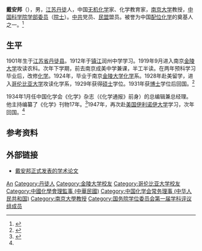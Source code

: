 {{Infobox Officeholder
|name              = 戴安邦
|original_name     = 
|honorific-suffix  = 
|image             = 
|imagesize         = 
|smallimage        = 
|caption           = 
|term              = 
|office            = [[中国科学院院士|中国科学院院士]]
|term_start        = 
|term_end          = 
|vicechairman      = 
|vicepremier       = 
|deputy            = 
|chairman          = 
|premier           = 
|succeeding        = 
|predecessor       = 
|successor         = 
|constituency      =
|majority          =
| birth_date       = {{birth date |1901|04|30}}（[[光緒|光緒]]二十七年3月12日）
| birth_place      = {{QING}}[[江苏|江苏]][[镇江|镇江]][[丹徒|丹徒]]
| death_date       = {{birth date |1999|04|17}}
| death_place      = 
| nationality      = {{PRC}}
| spouse           = 
| party            = {{中国共产党|22px}}<br />[[中国民主同盟|中国民主同盟]]
| relations        = 
| children         = 
| residence        = 
| alma_mater       = 
| occupation       = [[教授|教授]]
| profession       = [[无机化学|无机化学家]]
| educate =
| religion         = 
| signature        = 
| past =}}

'''戴安邦'''（{{bd|1901年|4月30日|1999年|4月17日|}}），男，[[江苏|江苏]][[丹徒|丹徒]]人，中国[[无机化学|无机化学]]家、化学教育家，[[南京大学|南京大学]]教授，[[中国科学院学部委员|中国科学院学部委员]]（[[院士|院士]]）。[[中共|中共]]党员、[[民盟|民盟]]盟员。被誉为中国[[配位化学|配位化学]]的奠基人之一。<ref>{{Cite web|title=60年60人 化学家戴安邦|url=http://xh.xhby.net/60/html/2009-10/01/content_63062.htm|accessdate=|work=|archive-date=2016-03-04|archive-url=https://web.archive.org/web/20160304102106/http://xh.xhby.net/60/html/2009-10/01/content_63062.htm|dead-url=no}}</ref>

== 生平 ==
1901年生于[[江苏省|江苏省]][[丹徒县|丹徒县]]。1912年于[[镇江|镇江]]润州中学学习。1919年9月进入南京[[金陵大学|金陵大学]]攻读农科。次年下学期，前去南京成美中学兼课，半工半读。在两年预科学习毕业后，改修[[化学|化学]]。1924年，毕业于南京[[金陵大学|金陵大学]][[化学|化学]]系。1928年赴美留学，进入[[哥伦比亚大学|哥伦比亚大学]]攻读化学系，1929年获得[[硕士|硕士]]学位。1931年获[[博士|博士]]学位后回国。<ref name="multiple">{{Cite web|title=人生价值在奉献|url=http://hky.njnu.edu.cn/szw/huaxueshihua/huaxuemingjia(zhong)/dab.htm|accessdate=|work=南京大学|archiveurl=https://web.archive.org/web/20160305235643/http://hky.njnu.edu.cn/szw/huaxueshihua/huaxuemingjia(zhong)/dab.htm |archivedate=2016-03-05}}</ref>

1934年1月任中国化学会《化学》杂志（《化学通报》前身）的总编辑兼总经理。他主持编纂了《化学》刊物17年。<ref>{{cite web |url=http://museum.nju.edu.cn/yc/renwu/dab.HTML |title=戴安邦(Dai Anbang,1901～)|accessdate=2011-06-20 |deadurl=yes |archiveurl=https://web.archive.org/web/20160304075654/http://museum.nju.edu.cn/yc/renwu/dab.HTML |archivedate=2016-03-04 }}</ref>1947年，再次赴[[美国|美国]][[伊利诺伊大学|伊利诺伊大学]]学习，次年回国。<ref name="multiple"/>

== 参考资料 ==
{{reflist}}

== 外部链接 ==
* [http://chem.nju.edu.cn/staff/dab/thesis.htm 戴安邦正式发表的学术论文] {{Wayback|url=http://chem.nju.edu.cn/staff/dab/thesis.htm |date=20060420002927 }}

{{金陵中学|校友}}
{{南京大学}}
{{中国科学院化学部院士}}
{{国务院学位委员会第一届学科评议组/理学}}
{{Navboxes 
| title  = 戴安邦在[[中国化学会|中国化学会]]的职务
| list1  =
{{中国化学会第五届理事会}}
{{中国化学会第六届理事会}}
{{中国化学会第七届理事会}}
{{中国化学会第八届理事会}}
{{中国化学会第九届理事会}}
{{中国化学会第十届理事会}}
{{中国化学会第十二届理事会}}
{{中国化学会第十四届理事会}}
{{中国化学会第十五届理事会}}
{{中国化学会第十六届理事会}}
{{中国化学会第二十届理事会}}
{{中国化学会第二十二届理事会}}
}}

{{Authority control}}
{{DEFAULTSORT:Dai戴}}
[[Category:戴姓|An]]
[[Category:丹徒人|Category:丹徒人]]
[[Category:金陵大学校友|Category:金陵大学校友]]
[[Category:哥伦比亚大学校友|Category:哥伦比亚大学校友]]
[[Category:中國化學會理監事_(中華民國)|Category:中國化學會理監事 (中華民國)]]
[[Category:中国化学会常务理事_(中华人民共和国)|Category:中国化学会常务理事 (中华人民共和国)]]
[[Category:南京大學教授|Category:南京大學教授]]
[[Category:国务院学位委员会第一届学科评议组成员|Category:国务院学位委员会第一届学科评议组成员]]